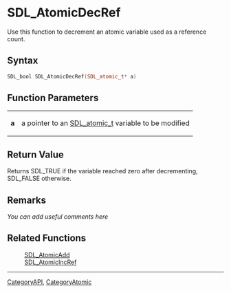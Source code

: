 
= SDL_AtomicDecRef =
Use this function to decrement an atomic variable used as a reference count.


== Syntax ==
<syntaxhighlight lang='c++'>
SDL_bool SDL_AtomicDecRef(SDL_atomic_t* a)
</syntaxhighlight>

== Function Parameters ==
{|
|'''a'''
|a pointer to an [[SDL_atomic_t]] variable to be modified
|}

== Return Value ==
Returns SDL_TRUE if the variable reached zero after decrementing, SDL_FALSE otherwise.

== Remarks ==
''You can add useful comments here''

== Related Functions ==
:[[SDL_AtomicAdd]]
:[[SDL_AtomicIncRef]]

----
[[CategoryAPI]], [[CategoryAtomic]]

